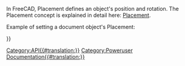 <languages/>
{{VeryImportantMessage|(October 2019) Diese Seite nicht bearbeiten. Die Informationen sind unvollständig und veraltet. Zur neuesten API siehe [https://www.freecadweb.org/api autogenerated API documentation] (engl.) oder erstelle selbst die Dokumentation, siehe dazu [[Source documentation/de|Quelldokumentation]].}}

In FreeCAD, Placement defines an object's position and rotation. The Placement concept is explained in detail here: [[Placement|Placement]].

Example of setting a document object's Placement: 
{{Code|code=
myObj = FreeCAD.ActiveDocument.ActiveObject
pl = FreeCAD.Placement()
pl.move(FreeCAD.Vector(2,0,0))
myObj.Placement = pl
}}

{{APIClass|Placement| ) or (Placement) or (Matrix) or (Base, Rotation) or (Base,Rotation,Center) or (Base,Axis,Angle|Constructs a placement, empty or with the given arguments, or as a copy of the given placement.}}
{{APIProperty|Base|a vector representing the Placement's position.}}
{{APIProperty|Rotation|a quaternion representing the Placement's rotation.}}
{{APIFunction|inverse| |computes the inverse placement|a placement.}}
{{APIFunction|move|Vector|moves the Placement along the given vector|nothing}}
{{APIFunction|multVec|Vector|applies the Placement to the given vector|the resulting vector.}}
{{APIFunction|multiply|Placement|multiplies this placement with another one|the resulting placement.}}
{{APIFunction|toMatrix| | |a matrix representing the Placement's transformation.}}

{{Userdocnavi{{#translation:}}}}
[[Category:API{{#translation:}}]]
[[Category:Poweruser Documentation{{#translation:}}]]
{{clear}}